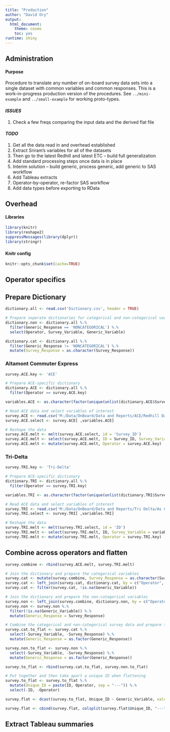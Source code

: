 ```yaml
---
title: "Production"
author: "David Ory"
output:
  html_document:
    theme: cosmo
    toc: yes
runtime: shiny
---
```


## Administration

#### Purpose
Procedure to translate any number of on-board survey data sets into a single dataset with common variables and common responses.  This is a work-in-progress production version of the procedures.  See ``../mini-example`` and ``../small-example`` for working proto-types.

#### _ISSUES_
1.  Check a few freqs comparing the input data and the derived flat file  

#### _TODO_
1.  Get all the data read in and overhead established
2.  Extract Sriram's variables for all of the datasets
3.  Then go to the latest Redhill and latest ETC -- build full generalization
4.  Add standard processing steps once data is in place
5.  Interim solution -- build generic, process generic, add generic to SAS workflow
6.  Add Tableau extracts
7.  Operator-by-operator, re-factor SAS workflow
8.  Add data types before exporting to RData


## Overhead

#### Libraries
```r
library(knitr)
library(reshape2)
suppressMessages(library(dplyr))
library(stringr)
```

#### Knitr config
```r
knitr::opts_chunk$set(cache=TRUE)
```

## Operator specifics

## Prepare Dictionary
```r
dictionary.all <- read.csv('Dictionary.csv', header = TRUE)

# Prepare seperate dictionaries for categorical and non-categorical variables
dictionary.non <- dictionary.all %.%
  filter(Generic_Response == 'NONCATEGORICAL') %.%
  select(Operator, Survey_Variable, Generic_Variable)

dictionary.cat <- dictionary.all %.%
  filter(Generic_Response != 'NONCATEGORICAL') %.%
  mutate(Survey_Response = as.character(Survey_Response))

```

### Altamont Commuter Express
```r
survey.ACE.key <- 'ACE'

# Prepare ACE-specific dictionary
dictionary.ACE <- dictionary.all %.%
  filter(Operator == survey.ACE.key)

variables.ACE <- as.character(factor(unique(unlist(dictionary.ACE$Survey_Variable, use.names = TRUE))))

# Read ACE data and select variables of interest
survey.ACE <- read.csv('M:/Data/OnBoard/Data and Reports/ACE/Redhill Data as CSV/ACE_2014 Final DataSet NO SINGLE QUOTE OR POUND.csv', header = TRUE)
survey.ACE.select <- survey.ACE[ ,variables.ACE]

# Reshape the data
survey.ACE.melt <- melt(survey.ACE.select, id = 'Survey_ID')
survey.ACE.melt <- select(survey.ACE.melt, ID = Survey_ID, Survey_Variable = variable, Survey_Response = value)
survey.ACE.melt <- mutate(survey.ACE.melt, Operator = survey.ACE.key)

```

### Tri-Delta
```r
survey.TRI.key <- 'Tri-Delta'

# Prepare ACE-specific dictionary
dictionary.TRI <- dictionary.all %.%
  filter(Operator == survey.TRI.key)

variables.TRI <- as.character(factor(unique(unlist(dictionary.TRI$Survey_Variable, use.names = TRUE))))

# Read ACE data and select variables of interest
survey.TRI <- read.csv('M:/Data/OnBoard/Data and Reports/Tri Delta/As CSV/Tri Delta_OnBoard_InterceptSurvey_Aug 24_Submitted_20140826 NO SINGLE QUOTE OR POUND.csv', header = TRUE)
survey.TRI.select <- survey.TRI[ ,variables.TRI]

# Reshape the data
survey.TRI.melt <- melt(survey.TRI.select, id = 'ID')
survey.TRI.melt <- select(survey.TRI.melt, ID, Survey_Variable = variable, Survey_Response = value)
survey.TRI.melt <- mutate(survey.TRI.melt, Operator = survey.TRI.key)

```

## Combine across operators and flatten
```r
survey.combine <- rbind(survey.ACE.melt, survey.TRI.melt)

# Join the dictionary and prepare the categorical variables
survey.cat <- mutate(survey.combine, Survey_Response = as.character(Survey_Response))
survey.cat <- left_join(survey.cat, dictionary.cat, by = c("Operator", "Survey_Variable", "Survey_Response"))
survey.cat <- filter(survey.cat, !is.na(Generic_Variable))

# Join the dictionary and prepare the non-categorical variables
survey.non <- left_join(survey.combine, dictionary.non, by = c("Operator", "Survey_Variable"))
survey.non <- survey.non %.%
  filter(!is.na(Generic_Variable)) %.%
  mutate(Generic_Response = Survey_Response)

# Combine the categorical and non-categorical survey data and prepare to flatten
survey.cat.to_flat <- survey.cat %.%
  select(-Survey_Variable, -Survey_Response) %.%
  mutate(Generic_Response = as.factor(Generic_Response))

survey.non.to_flat <- survey.non %.%
  select(-Survey_Variable, -Survey_Response) %.%
  mutate(Generic_Response = as.factor(Generic_Response))

survey.to_flat <- rbind(survey.cat.to_flat, survey.non.to_flat)

# Put together and then take apart a unique ID when flattening
survey.to_flat <- survey.to_flat %.%
  mutate(Unique_ID = paste(ID, Operator, sep = "---")) %.%
  select(-ID, -Operator)

survey.flat <- dcast(survey.to_flat, Unique_ID ~ Generic_Variable, value.var = 'Generic_Response')

survey.flat <- cbind(survey.flat, colsplit(survey.flat$Unique_ID, "---", c("ID", "Operator")))

```


## Extract Tableau summaries





